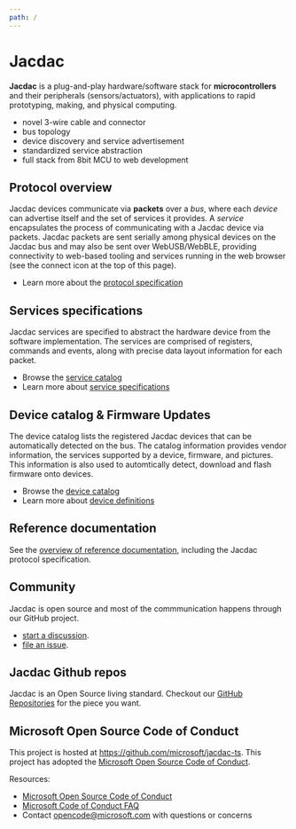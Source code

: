 ```yaml
---
path: /
---
```


# Jacdac

**Jacdac** is a plug-and-play hardware/software stack 
for **microcontrollers** and their peripherals (sensors/actuators), 
with applications to rapid prototyping, making, and physical computing. 

* novel 3-wire cable and connector
* bus topology
* device discovery and service advertisement
* standardized service abstraction
* full stack from 8bit MCU to web development

## Protocol overview

Jacdac devices communicate via **packets** over a *bus*, where each *device* can advertise itself 
and the set of services it provides. 
A *service* encapsulates the process of communicating with a Jacdac device via packets.
Jacdac packets are sent serially among physical devices on the Jacdac bus
and may also be sent over WebUSB/WebBLE, 
providing connectivity to web-based tooling and services running in the web browser
(see the connect icon at the top of this page).

* Learn more about the [protocol specification](/reference/protocol)

## Services specifications

Jacdac services are specified to abstract the hardware device from the software implementation.
The services are comprised of registers, commands and events, along with precise data layout information
for each packet.

* Browse the [service catalog](/services)
* Learn more about [service specifications](/reference/specification/service-specification)

## Device catalog & Firmware Updates

The device catalog lists the registered Jacdac devices that can be automatically detected on the bus. 
The catalog information provides vendor information, the services supported by a device, 
firmware, and pictures. This information is also used to automtically detect, download and flash
firmware onto devices.

* Browse the [device catalog](/devices)
* Learn more about [device definitions](/reference/specification/device-definition)

## Reference documentation

See the [overview of reference documentation](/reference/), including the Jacdac protocol specification.

## Community

Jacdac is open source and most of the commmunication happens through our GitHub project.

* [start a discussion](https://github.com/microsoft/jacdac/discussions).
* [file an issue](https://github.com/microsoft/jacdac/issues).

## Jacdac Github repos

Jacdac is an Open Source living standard. 
Checkout our [GitHub Repositories](/github) for the piece you want.

## Microsoft Open Source Code of Conduct

This project is hosted at https://github.com/microsoft/jacdac-ts. This project has adopted the [Microsoft Open Source Code of Conduct](https://opensource.microsoft.com/codeofconduct/).

Resources:

- [Microsoft Open Source Code of Conduct](https://opensource.microsoft.com/codeofconduct/)
- [Microsoft Code of Conduct FAQ](https://opensource.microsoft.com/codeofconduct/faq/)
- Contact [opencode@microsoft.com](mailto:opencode@microsoft.com) with questions or concerns
